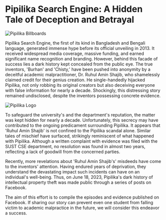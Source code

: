 # Pipilika Search Engine: A Hidden Tale of Deception and Betrayal

![Pipilika Billboards](/static/pipilika/pipilika-billboards.svg#centered)


Pipilika Search Engine, the first of its kind in Bangladesh and Bengali language, generated immense hype before its official unveiling in 2013. It received widespread media coverage, massive funding, and earned significant name recognition and branding. However, behind this facade of success lies a dark history kept concealed from the public eye. The true inventors, 'Burhan' and 'Chisty,' have been pushed into anonymity by a deceitful academic malpractitioner, Dr. Ruhul Amin Shajib, who shamelessly claimed credit for their genius creation. He single-handedly hijacked Pipilika, not only robbing its original creators but also deceiving everyone with false information for nearly a decade. Shockingly, this distressing story remained undisclosed, despite the inventors possessing concrete evidence.

![Pipilika Logo](/static/pipilika/pipilika.svg#centered)

To safeguard the university's and the department's reputation, the matter was kept hidden for nearly a decade. Unfortunately, this secrecy may have contributed to the ongoing predicament surrounding Pipilika. It appears that 'Ruhul Amin Shajib' is not confined to the Pipilika scandal alone. Similar tales of mischief have surfaced, strikingly reminiscent of what happened with Pipilika. Although a written complaint with evidence was filed with the SUST CSE department, no resolution was found in almost two years, reflecting a lack of goodwill from the concerned parties.

Recently, more revelations about 'Ruhul Amin Shajib's' misdeeds have come to the inventors' attention. Having endured years of deprivation, they understand the devastating impact such incidents can have on an individual's well-being. Thus, on June 18, 2023, Pipilika's dark history of intellectual property theft was made public through a series of posts on Facebook.

The aim of this effort is to compile the episodes and evidence published on Facebook. If sharing our story can prevent even one student from falling victim to academic malpractice in the future, we will consider this endeavor a success.